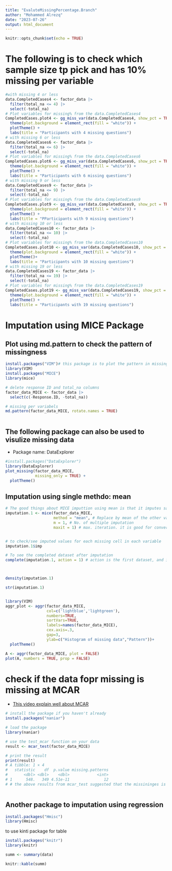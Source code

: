 ```yaml
---
title: "EvaluteMissingPercentage.Branch"
author: "Mohammed Alrezq"
date: "2023-07-26"
output: html_document
---
```


```r
knitr::opts_chunk$set(echo = TRUE)
```

# The following is to check which sample size tp pick and has 10% missing per variable 
```r
#with missing 4 or less 
data.CompletedCases4 <- factor_data |> 
  filter(total_na <= 4) |> 
  select(-total_na)
# Plot variables for missing% from the data.CompletedCases4
CompletedCases.plot4 <- gg_miss_var(data.CompletedCases4, show_pct = TRUE) +
  theme(plot.background = element_rect(fill = "white")) +
  plotTheme() + 
  labs(title = "Participants with 4 missing questions")
# with missing 6 or less 
data.CompletedCases6 <- factor_data |> 
  filter(total_na <= 6) |> 
  select(-total_na)
# Plot variables for missing% from the data.CompletedCases6
CompletedCases.plot6 <- gg_miss_var(data.CompletedCases6, show_pct = TRUE) +
  theme(plot.background = element_rect(fill = "white")) +
  plotTheme() + 
  labs(title = "Participants with 6 missing questions")
# with missing 9 or less 
data.CompletedCases9 <- factor_data |> 
  filter(total_na <= 9) |> 
  select(-total_na)
# Plot variables for missing% from the data.CompletedCases9
CompletedCases.plot9 <- gg_miss_var(data.CompletedCases9, show_pct = TRUE) +
  theme(plot.background = element_rect(fill = "white")) +
  plotTheme() + 
  labs(title = "PParticipants with 9 missing questions")
# with missing 10 or less 
data.CompletedCases10 <- factor_data |> 
  filter(total_na <= 10) |> 
  select(-total_na)
# Plot variables for missing% from the data.CompletedCases10
CompletedCases.plot10 <- gg_miss_var(data.CompletedCases10, show_pct = TRUE) +
  theme(plot.background = element_rect(fill = "white")) +
  plotTheme()+
  labs(title = "Participants with 10 missing questions")
# with missing 19 or less 
data.CompletedCases19 <- factor_data |> 
  filter(total_na <= 19) |> 
  select(-total_na)
# Plot variables for missing% from the data.CompletedCases19
CompletedCases.plot19 <- gg_miss_var(data.CompletedCases19, show_pct = TRUE) +
  theme(plot.background = element_rect(fill = "white")) +
  plotTheme() +
  labs(title = "Participants with 19 missing questions") 
```

# Imputation using MICE Package 

## Plot using md.pattern to check the pattern of missingness  
```r
install.packages("VIM")# this package is to plot the pattern in missing dataset 
library(VIM)
install.packages("MICE")
library(mice)

# delete response ID and total_na columns 
factor_data_MICE <- factor_data |> 
  select(c(-Response.ID, -total_na))

# missing per variabels 
md.pattern(factor_data_MICE, rotate.names = TRUE)



```

## The following package can also be used to visulize missing data 
- Package name: DataExplorer 
```r
#install.packages("DataExplorer")
library(DataExplorer)
plot_missing(factor_data_MICE, 
             missing_only = TRUE) +
  plotTheme()

```

## Imputation using single methdo: mean
```r
# The good things about MICE imputtion using mean is that it imputes same value from exisitng data, meaning that plusable vlaues are ordinal not decimal 
imputation.1 <- mice(factor_data_MICE,
                     method = "mean", # Replace by mean of the other values 
                     m = 1, # No. of multiple imputation 
                     maxit = 1) # max. iteration. it is good for convergence 


# to check/see imputed values for each missing cell in each variable
imputation.1$imp

# To see the completed dataset after imputation 
complete(imputation.1, action = 1) # action is the first dataset, and it is only 1 dataset as we have one # iteration



density(imputation.1)

str(imputation.1)


library(VIM)
aggr_plot <- aggr(factor_data_MICE, 
                  col=c('lightblue','lightgreen'), 
                  numbers=TRUE, 
                  sortVars=TRUE, 
                  labels=names(factor_data_MICE), 
                  cex.axis=.3, 
                  gap=3, 
                  ylab=c("Histogram of missing data","Pattern"))+
  plotTheme()

A <- aggr(factor_data_MICE, plot = FALSE)
plot(A, numbers = TRUE, prop = FALSE)
```


# check if the data fopr missing is missing at MCAR
- [This video explain well about MCAR](https://www.youtube.com/watch?v=h9CzBtLpt_8&ab_channel=StatswithMia)

```r
# install the package if you haven't already
install.packages("naniar")

# load the package
library(naniar)

# use the test_mcar function on your data
result <- mcar_test(factor_data_MICE)

# print the result
print(result)
# A tibble: 1 × 4
#   statistic    df  p.value missing.patterns
#       <dbl> <dbl>    <dbl>            <int>
# 1      548.   349 4.51e-11               12
# # the above results from mcar_test suggested that the missininges is not related to MCAR



```

## Another package to imputation using regression 
```r
install.packages("Hmisc")
library(Hmisc)


```


to use kinti package for table 
```r
install.packages("knitr")
library(knitr)

summ <- summary(data)

knitr::kable(summ)

```

